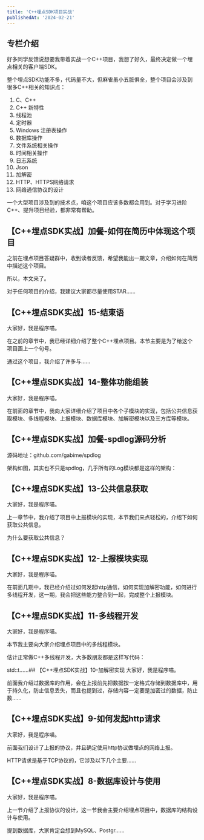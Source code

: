 ```yaml
---
title: 'C++埋点SDK项目实战'
publishedAt: '2024-02-21'
---
```


## 专栏介绍

好多同学反馈说想要我带着实战一个C++项目，我想了好久，最终决定做一个埋点相关的客户端SDK。

整个埋点SDK功能不多，代码量不大，但麻雀虽小五脏俱全，整个项目会涉及到很多C++相关的知识点：

1. C、C++
2. C++ 新特性
3. 线程池
4. 定时器
5. Windows 注册表操作
6. 数据库操作
7. 文件系统相关操作
8. 时间相关操作
9. 日志系统
10. Json
11. 加解密
12. HTTP、HTTPS网络请求
13. 网络通信协议的设计

一个大型项目涉及到的技术点，咱这个项目应该多数都会用到。对于学习进阶C++、提升项目经验，都非常有帮助。



## 【C++埋点SDK实战】加餐-如何在简历中体现这个项目
之前在埋点项目答疑群中，收到读者反馈，希望我能出一期文章，介绍如何在简历中描述这个项目。

所以，本文来了。

对于任何项目的介绍，我建议大家都尽量使用STAR......

## 【C++埋点SDK实战】15-结束语
大家好，我是程序喵。

在之前的章节中，我已经详细介绍了整个C++埋点项目。本节主要是为了给这个项目画上一个句号。

通过这个项目，我介绍了许多与......

## 【C++埋点SDK实战】14-整体功能组装
大家好，我是程序喵。

在前面的章节中，我向大家详细介绍了项目中各个子模块的实现，包括公共信息获取模块、多线程模块、上报模块、数据库模块、加解密模块以及三方库等模块。

## 【C++埋点SDK实战】加餐-spdlog源码分析
源码地址：github.com/gabime/spdlog

架构如图，其实也不只是spdlog，几乎所有的Log模块都是这样的架构：

## 【C++埋点SDK实战】13-公共信息获取
大家好，我是程序喵。

上一章节中，我介绍了项目中上报模块的实现，本节我们来点轻松的，介绍下如何获取公共信息。

为什么要获取公共信息？

## 【C++埋点SDK实战】12-上报模块实现
大家好，我是程序喵。

在前面几期中，我已经介绍过如何发起http通信，如何实现加解密功能，如何进行多线程开发，这一期，我会把这些能力整合到一起，完成整个上报模块。

## 【C++埋点SDK实战】11-多线程开发
大家好，我是程序喵。

本节我主要向大家介绍埋点项目中的多线程模块。

估计正常做C++多线程开发，大多数朋友都是这样写代码：

std::t......## 【C++埋点SDK实战】10-加解密实现
大家好，我是程序喵。

前面我介绍过数据库的作用，会在上报前先把数据按一定格式存储到数据库中，用于持久化，防止信息丢失，而且也提到过，存储内容一定要是加密过的数据，防止数......

## 【C++埋点SDK实战】9-如何发起http请求
大家好，我是程序喵。

前面我们设计了上报的协议，并且确定使用http协议做埋点的网络上报。

HTTP请求是基于TCP协议的，它涉及以下几个主要......

## 【C++埋点SDK实战】8-数据库设计与使用
大家好，我是程序喵。

上一节介绍了上报协议的设计，这一节我会主要介绍埋点项目中，数据库的结构设计与使用。

提到数据库，大家肯定会想到MySQL、Postgr......


